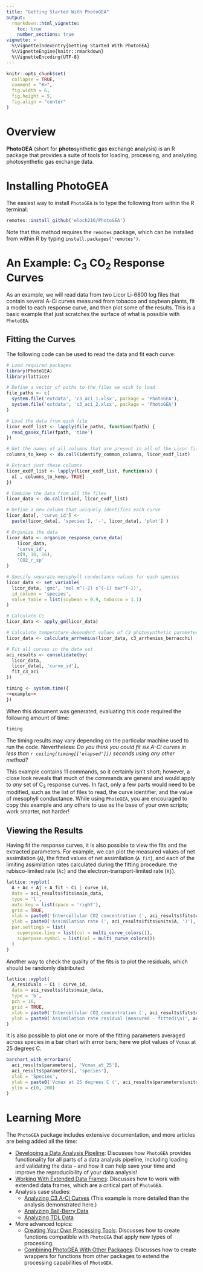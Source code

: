 ```yaml
---
title: "Getting Started With PhotoGEA"
output:
  rmarkdown::html_vignette:
    toc: true
    number_sections: true
vignette: >
  %\VignetteIndexEntry{Getting Started With PhotoGEA}
  %\VignetteEngine{knitr::rmarkdown}
  %\VignetteEncoding{UTF-8}
---
```


```r
knitr::opts_chunk$set(
  collapse = TRUE,
  comment = "#>",
  fig.width = 6,
  fig.height = 5,
  fig.align = "center"
)
```

# Overview

**PhotoGEA** (short for **photo**synthetic **g**as **e**xchange **a**nalysis) is
an R package that provides a suite of tools for loading, processing, and
analyzing photosynthetic gas exchange data.

# Installing PhotoGEA

The easiest way to install `PhotoGEA` is to type the following from within the R
terminal:

```r
remotes::install_github('eloch216/PhotoGEA')
```

Note that this method requires the `remotes` package, which can be installed
from within R by typing `install.packages('remotes')`.

# An Example: C~3~ CO~2~ Response Curves

As an example, we will read data from two Licor Li-6800 log files that
contain several A-Ci curves measured from tobacco and soybean plants, fit a
model to each response curve, and then plot some of the results. This is a
basic example that just scratches the surface of what is possible with
`PhotoGEA`.

## Fitting the Curves

The following code can be used to read the data and fit each curve:

```r
# Load required packages
library(PhotoGEA)
library(lattice)

# Define a vector of paths to the files we wish to load
file_paths <- c(
  system.file('extdata', 'c3_aci_1.xlsx', package = 'PhotoGEA'),
  system.file('extdata', 'c3_aci_2.xlsx', package = 'PhotoGEA')
)

# Load the data from each file
licor_exdf_list <- lapply(file_paths, function(fpath) {
  read_gasex_file(fpath, 'time')
})

# Get the names of all columns that are present in all of the Licor files
columns_to_keep <- do.call(identify_common_columns, licor_exdf_list)

# Extract just these columns
licor_exdf_list <- lapply(licor_exdf_list, function(x) {
  x[ , columns_to_keep, TRUE]
})

# Combine the data from all the files
licor_data <- do.call(rbind, licor_exdf_list)

# Define a new column that uniquely identifies each curve
licor_data[, 'curve_id'] <-
  paste(licor_data[, 'species'], '-', licor_data[, 'plot'] )

# Organize the data
licor_data <- organize_response_curve_data(
    licor_data,
    'curve_id',
    c(9, 10, 16),
    'CO2_r_sp'
)

# Specify separate mesophyll conductance values for each species
licor_data <- set_variable(
  licor_data, 'gmc', 'mol m^(-2) s^(-1) bar^(-1)',
  id_column = 'species',
  value_table = list(soybean = 0.9, tobacco = 1.1)
)

# Calculate Cc
licor_data <- apply_gm(licor_data)

# Calculate temperature-dependent values of C3 photosynthetic parameters
licor_data <- calculate_arrhenius(licor_data, c3_arrhenius_bernacchi)

# Fit all curves in the data set
aci_results <- consolidate(by(
  licor_data,
  licor_data[, 'curve_id'],
  fit_c3_aci
))
```

```r
timing <- system.time({
<<example>>
})
```

When this document was generated, evaluating this code required the following
amount of time:

```r
timing
```

The timing results may vary depending on the particular machine used to run the
code. Nevertheless: _Do you think you could fit six A-Ci curves in less than
`r ceiling(timing[['elapsed']])` seconds using any other method?_

This example contains 11 commands, so it certainly isn't short; however, a close
look reveals that much of the commands are general and would apply to _any_ set
of C~3~ response curves. In fact, only a few parts would need to be modified,
such as the list of files to read, the curve identifier, and the value of
mesophyll conductance. While using `PhotoGEA`, you are encouraged to copy this
example and any others to use as the base of your own scripts; work smarter, not
harder!

## Viewing the Results

Having fit the response curves, it is also possible to view the fits and the
extracted parameters. For example, we can plot the measured values of net
assimilation (`A`), the fitted values of net assimilation (`A_fit`), and each of
the limiting assimilation rates calculated during the fitting procedure: the
rubisco-limited rate (`Ac`) and the electron-transport-limited rate (`Aj`).

```r
lattice::xyplot(
  A + Ac + Aj + A_fit ~ Ci | curve_id,
  data = aci_results$fits$main_data,
  type = 'l',
  auto.key = list(space = 'right'),
  grid = TRUE,
  xlab = paste0('Intercellular CO2 concentration (', aci_results$fits$units$Ci, ')'),
  ylab = paste0('Assimilation rate (', aci_results$fits$units$A, ')'),
  par.settings = list(
    superpose.line = list(col = multi_curve_colors()),
    superpose.symbol = list(col = multi_curve_colors())
  )
)
```

Another way to check the quality of the fits is to plot the residuals, which
should be randomly distributed:

```r
lattice::xyplot(
  A_residuals ~ Ci | curve_id,
  data = aci_results$fits$main_data,
  type = 'b',
  pch = 16,
  grid = TRUE,
  xlab = paste0('Intercellular CO2 concentration (', aci_results$fits$units$Ci, ')'),
  ylab = paste0('Assimilation rate residual (measured - fitted)\n(', aci_results$fits$units$A, ')'),
)
```

It is also possible to plot one or more of the fitting parameters averaged
across species in a bar chart with error bars; here we plot values of `Vcmax` at
25 degrees C.

```r
barchart_with_errorbars(
  aci_results$parameters[, 'Vcmax_at_25'],
  aci_results$parameters[, 'species'],
  xlab = 'Species',
  ylab = paste0('Vcmax at 25 degrees C (', aci_results$parameters$units$Vcmax_at_25, ')'),
  ylim = c(0, 200)
)
```

# Learning More

The `PhotoGEA` package includes extensive documentation, and more articles are
being added all the time:

- [Developing a Data Analysis Pipeline](developing_a_data_analysis_pipeline.html):
  Discusses how `PhotoGEA` provides functionality for all parts of a data
  analysis pipeline, including loading and validating the data -- and how it can
  help save your time and improve the reproducibility of your data analysis!
- [Working With Extended Data Frames](working_with_extended_data_frames.html):
  Discusses how to work with extended data frames, which are a critical part of
  `PhotoGEA`.
- Analysis case studies:
  - [Analyzing C3 A-Ci Curves](analyzing_c3_aci_curves.html) (This example is
    more detailed than the analysis demonstrated here.)
  - [Analyzing Ball-Berry Data](analyzing_ball_berry_data.html)
  - [Analyzing TDL Data](analyzing_tdl_data.html)
- More advanced topics:
  - [Creating Your Own Processing Tools](creating_your_own_processing_tools.html):
    Discusses how to create functions compatible with `PhotoGEA` that apply new
    types of processing.
  - [Combining PhotoGEA With Other Packages](combining_with_other_packages.html):
    Discusses how to create wrappers for functions from other packages to extend
    the processing capabilities of `PhotoGEA`.
